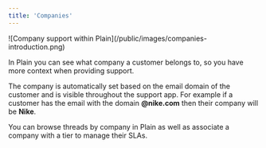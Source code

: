 ```yaml
---
title: 'Companies'
---
```


<Frame>![Company support within Plain](/public/images/companies-introduction.png)</Frame>

In Plain you can see what company a customer belongs to, so you have more context when providing support.

The company is automatically set based on the email domain of the customer and is visible throughout the support app. For example if a customer has the email with the domain **@nike.com** then their company will be **Nike**.

You can browse threads by company in Plain as well as associate a company with a tier to manage their SLAs.
